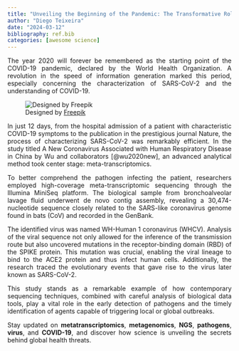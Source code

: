 ```yaml
---
title: "Unveiling the Beginning of the Pandemic: The Transformative Role of Meta-Transcriptomics in Pathogen Identification"
author: "Diego Teixeira"
date: "2024-03-12"
bibliography: ref.bib
categories: [awesome science]
---
```


<style>
body {
text-align: justify}
</style>


The year 2020 will forever be remembered as the starting point of the COVID-19 pandemic, declared by the World Health Organization. A revolution in the speed of information generation marked this period, especially concerning the characterization of SARS-CoV-2 and the understanding of COVID-19.

![Designed by [Freepik](http://www.freepik.com/)](fig1.jpg)


In just 12 days, from the hospital admission of a patient with characteristic COVID-19 symptoms to the publication in the prestigious journal Nature, the process of characterizing SARS-CoV-2 was remarkably efficient. In the study titled A New Coronavirus Associated with Human Respiratory Disease in China by Wu and collaborators [@wu2020new], an advanced analytical method took center stage: meta-transcriptomics.

To better comprehend the pathogen infecting the patient, researchers employed high-coverage meta-transcriptomic sequencing through the Illumina MiniSeq platform. The biological sample from bronchoalveolar lavage fluid underwent de novo contig assembly, revealing a 30,474-nucleotide sequence closely related to the SARS-like coronavirus genome found in bats (CoV) and recorded in the GenBank.

The identified virus was named WH-Human 1 coronavirus (WHCV). Analysis of the viral sequence not only allowed for the inference of the transmission route but also uncovered mutations in the receptor-binding domain (RBD) of the SPIKE protein. This mutation was crucial, enabling the viral lineage to bind to the ACE2 protein and thus infect human cells. Additionally, the research traced the evolutionary events that gave rise to the virus later known as SARS-CoV-2.

This study stands as a remarkable example of how contemporary sequencing techniques, combined with careful analysis of biological data tools, play a vital role in the early detection of pathogens and the timely identification of agents capable of triggering local or global outbreaks.

Stay updated on **metatranscriptomics**, **metagenomics**, **NGS**, **pathogens**, **virus**, and **COVID-19**, and discover how science is unveiling the secrets behind global health threats.

